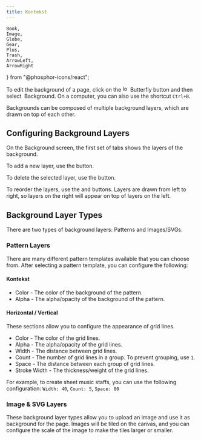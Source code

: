 ```yaml
---
title: Kontekst
---
```


	Book,
	Image,
	Globe,
	Gear,
	Plus,
	Trash,
	ArrowLeft,
	ArrowRight
	
} from "@phosphor-icons/react";

To edit the background of a page, click on the <img alt="logo" src={logo.src} className="inline-icon" width="16"/> Butterfly button and then select <Image className="inline-icon"/> Background. On a computer, you can also use the shortcut `Ctrl+B`.

Backgrounds can be composed of multiple background layers, which are drawn on top of each other.

## Configuring Background Layers

On the Background screen, the first set of tabs shows the layers of the background.

To add a new layer, use the <Plus className="inline-icon"/> button.

To delete the selected layer, use the <Trash className="inline-icon"/> button.

To reorder the layers, use the <ArrowLeft className="inline-icon"/> and <ArrowRight className="inline-icon"/> buttons. Layers are drawn from left to right, so layers on the right will appear on top of layers on the left.

## Background Layer Types

There are two types of background layers: Patterns and Images/SVGs.

### Pattern Layers

There are many different pattern templates available that you can choose from. After selecting a pattern template, you can configure the following:

#### Kontekst

- Color - The color of the background of the pattern.
- Alpha - The alpha/opacity of the background of the pattern.

#### Horizontal / Vertical

These sections allow you to configure the appearance of grid lines.

- Color - The color of the grid lines.
- Alpha - The alpha/opacity of the grid lines.
- Width - The distance between grid lines.
- Count - The number of grid lines in a group. To prevent grouping, use `1`.
- Space - The distance between each group of grid lines.
- Stroke Width - The thickness/weight of the grid lines.

For example, to create sheet music staffs, you can use the following configuration:
`Width: 40`, `Count: 5`, `Space: 80`

### Image & SVG Layers

These background layer types allow you to upload an image and use it as background for the page. Images will be tiled on the canvas, and you can configure the scale of the image to make the tiles larger or smaller.
